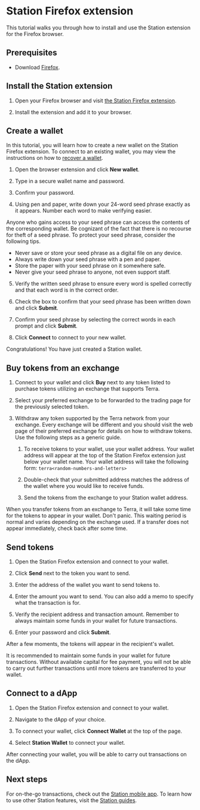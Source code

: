
# Station Firefox extension

This tutorial walks you through how to install and use the Station extension for the Firefox browser.

## Prerequisites

- Download [Firefox](https://www.mozilla.org/en-US/firefox/new/).

## Install the Station extension

1. Open your Firefox browser and visit [the Station Firefox extension](https://addons.mozilla.org/firefox/addon/station-wallet/).

2. Install the extension and add it to your browser.

## Create a wallet

In this tutorial, you will learn how to create a new wallet on the Station Firefox extension. To connect to an existing wallet, you may view the instructions on how to [recover a wallet](../wallet.mdx#connect-to-a-wallet-using-a-private-key).

1. Open the browser extension and click **New wallet**.

2. Type in a secure wallet name and password.

3. Confirm your password.

4. Using pen and paper, write down your 24-word seed phrase exactly as it appears. Number each word to make verifying easier.

<Admonition type="danger" icon="🔥" title="Protect your seed phrase">
Anyone who gains access to your seed phrase can access the contents of the corresponding wallet. Be cognizant of the fact that there is no recourse for theft of a seed phrase. To protect your seed phrase, consider the following tips.

- Never save or store your seed phrase as a digital file on any device.
- Always write down your seed phrase with a pen and paper.
- Store the paper with your seed phrase on it somewhere safe.
- Never give your seed phrase to anyone, not even support staff.
  </Admonition>

5. Verify the written seed phrase to ensure every word is spelled correctly and that each word is in the correct order.

6. Check the box to confirm that your seed phrase has been written down and click **Submit**.

7. Confirm your seed phrase by selecting the correct words in each prompt and click **Submit**.

8. Click **Connect** to connect to your new wallet.

Congratulations! You have just created a Station wallet.

## Buy tokens from an exchange

1. Connect to your wallet and click **Buy** next to any token listed to purchase tokens utilizing an exchange that supports Terra.

2. Select your preferred exchange to be forwarded to the trading page for the previously selected token.

3. Withdraw any token supported by the Terra network from your exchange. Every exchange will be different and you should visit the web page of their preferred exchange for details on how to withdraw tokens. Use the following steps as a generic guide.

   1. To receive tokens to your wallet, use your wallet address. Your wallet address will appear at the top of the Station Firefox extension just below your wallet name. Your wallet address will take the following form: `terra<random-numbers-and-letters>`

   2. Double-check that your submitted address matches the address of the wallet where you would like to receive funds.

   3. Send the tokens from the exchange to your Station wallet address.

<Admonition type="caution" icon="☢️" title="Transfer wait times">

When you transfer tokens from an exchange to Terra, it will take some time for the tokens to appear in your wallet. Don't panic. This waiting period is normal and varies depending on the exchange used. If a transfer does not appear immediately, check back after some time.

</Admonition>

## Send tokens

1. Open the Station Firefox extension and connect to your wallet.

2. Click **Send** next to the token you want to send.

3. Enter the address of the wallet you want to send tokens to.

4. Enter the amount you want to send. You can also add a memo to specify what the transaction is for.

5. Verify the recipient address and transaction amount. Remember to always maintain some funds in your wallet for future transactions.

6. Enter your password and click **Submit**.

After a few moments, the tokens will appear in the recipient's wallet.

<Admonition type="caution" icon="☢️" title="Maintain funds for transaction fees">

It is recommended to maintain some funds in your wallet for future transactions. Without available capital for fee payment, you will not be able to carry out further transactions until more tokens are transferred to your wallet.

</Admonition>

## Connect to a dApp

1. Open the Station Firefox extension and connect to your wallet.

2. Navigate to the dApp of your choice.

3. To connect your wallet, click **Connect Wallet** at the top of the page.

4. Select **Station Wallet** to connect your wallet.

After connecting your wallet, you will be able to carry out transactions on the dApp.

## Next steps

For on-the-go transactions, check out the [Station mobile app](station-mobile.mdx). To learn how to use other Station features, visit the [Station guides](../../../learn/station).
